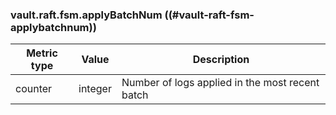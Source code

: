 ### vault.raft.fsm.applyBatchNum ((#vault-raft-fsm-applybatchnum))

Metric type | Value   | Description
----------- | ------- | -----------
counter     | integer | Number of logs applied in the most recent batch